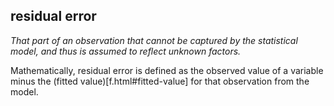 ## residual error

<dfn>That part of an observation that cannot be captured by the statistical model, and thus is assumed to reflect unknown factors.</dfn>

Mathematically, residual error is defined as the observed value of a variable minus the (fitted value)[f.html#fitted-value] for that observation from the model.
